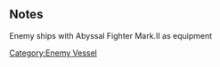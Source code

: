 {{EnemyEquipmentInfoKai|Abyssal Fighter Mark.II}}

==Notes==
<categorytree mode=pages depth=0>Enemy ships with Abyssal Fighter Mark.II as equipment</categorytree>

{{EnemyEquipmentList}}
[[Category:Enemy Vessel]]